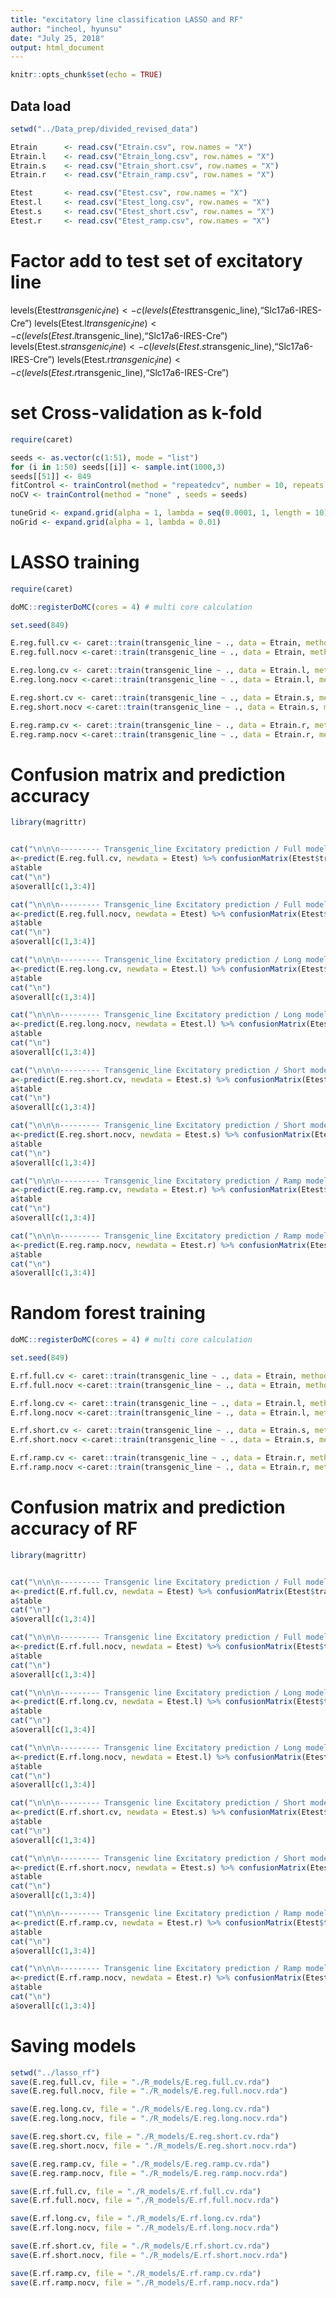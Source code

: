 ```yaml
---
title: "excitatory line classification LASSO and RF"
author: "incheol, hyunsu"
date: "July 25, 2018"
output: html_document
---
```


```r
knitr::opts_chunk$set(echo = TRUE)
```

## Data load

```r
setwd("../Data_prep/divided_revised_data")

Etrain		<- read.csv("Etrain.csv", row.names = "X")
Etrain.l	<- read.csv("Etrain_long.csv", row.names = "X")
Etrain.s	<- read.csv("Etrain_short.csv", row.names = "X")
Etrain.r	<- read.csv("Etrain_ramp.csv", row.names = "X")

Etest		<- read.csv("Etest.csv", row.names = "X")
Etest.l		<- read.csv("Etest_long.csv", row.names = "X")
Etest.s		<- read.csv("Etest_short.csv", row.names = "X")
Etest.r		<- read.csv("Etest_ramp.csv", row.names = "X")
```

# Factor add to test set of excitatory line

levels(Etest$transgenic_line) <- c(levels(Etest$transgenic_line),"Slc17a6-IRES-Cre")
levels(Etest.l$transgenic_line) <- c(levels(Etest.l$transgenic_line),"Slc17a6-IRES-Cre")
levels(Etest.s$transgenic_line) <- c(levels(Etest.s$transgenic_line),"Slc17a6-IRES-Cre")
levels(Etest.r$transgenic_line) <- c(levels(Etest.r$transgenic_line),"Slc17a6-IRES-Cre")


# set Cross-validation as k-fold
```r
require(caret)

seeds <- as.vector(c(1:51), mode = "list")
for (i in 1:50) seeds[[i]] <- sample.int(1000,3)
seeds[[51]] <- 849
fitControl <- trainControl(method = "repeatedcv", number = 10, repeats = 5 , seeds = seeds)
noCV <- trainControl(method = "none" , seeds = seeds)

tuneGrid <- expand.grid(alpha = 1, lambda = seq(0.0001, 1, length = 10))
noGrid <- expand.grid(alpha = 1, lambda = 0.01)
```

# LASSO training 
```r
require(caret)

doMC::registerDoMC(cores = 4) # multi core calculation

set.seed(849)

E.reg.full.cv <- caret::train(transgenic_line ~ ., data = Etrain, method = "glmnet", trControl = fitControl, tuneGrid = tuneGrid)
E.reg.full.nocv <-caret::train(transgenic_line ~ ., data = Etrain, method = "glmnet", trControl = noCV, tuneGrid = noGrid)

E.reg.long.cv <- caret::train(transgenic_line ~ ., data = Etrain.l, method = "glmnet", trControl = fitControl, tuneGrid = tuneGrid)
E.reg.long.nocv <-caret::train(transgenic_line ~ ., data = Etrain.l, method = "glmnet", trControl = noCV, tuneGrid = noGrid)

E.reg.short.cv <- caret::train(transgenic_line ~ ., data = Etrain.s, method = "glmnet", trControl = fitControl, tuneGrid = tuneGrid)
E.reg.short.nocv <-caret::train(transgenic_line ~ ., data = Etrain.s, method = "glmnet", trControl = noCV, tuneGrid = noGrid)

E.reg.ramp.cv <- caret::train(transgenic_line ~ ., data = Etrain.r, method = "glmnet", trControl = fitControl, tuneGrid = tuneGrid)
E.reg.ramp.nocv <-caret::train(transgenic_line ~ ., data = Etrain.r, method = "glmnet", trControl = noCV, tuneGrid = noGrid)

```

# Confusion matrix and prediction accuracy
```r
library(magrittr)


cat("\n\n\n--------- Transgenic_line Excitatory prediction / Full model / LASSO with CV ----------\n")
a<-predict(E.reg.full.cv, newdata = Etest) %>% confusionMatrix(Etest$transgenic_line)
a$table
cat("\n")
a$overall[c(1,3:4)]

cat("\n\n\n--------- Transgenic_line Excitatory prediction / Full model / LASSO without CV ----------\n")
a<-predict(E.reg.full.nocv, newdata = Etest) %>% confusionMatrix(Etest$transgenic_line)
a$table
cat("\n")
a$overall[c(1,3:4)]

cat("\n\n\n--------- Transgenic_line Excitatory prediction / Long model / LASSO with CV ----------\n")
a<-predict(E.reg.long.cv, newdata = Etest.l) %>% confusionMatrix(Etest$transgenic_line)
a$table
cat("\n")
a$overall[c(1,3:4)]

cat("\n\n\n--------- Transgenic_line Excitatory prediction / Long model / LASSO without CV ----------\n")
a<-predict(E.reg.long.nocv, newdata = Etest.l) %>% confusionMatrix(Etest$transgenic_line)
a$table
cat("\n")
a$overall[c(1,3:4)]

cat("\n\n\n--------- Transgenic_line Excitatory prediction / Short model / LASSO with CV ----------\n")
a<-predict(E.reg.short.cv, newdata = Etest.s) %>% confusionMatrix(Etest$transgenic_line)
a$table
cat("\n")
a$overall[c(1,3:4)]

cat("\n\n\n--------- Transgenic_line Excitatory prediction / Short model / LASSO without CV ----------\n")
a<-predict(E.reg.short.nocv, newdata = Etest.s) %>% confusionMatrix(Etest$transgenic_line)
a$table
cat("\n")
a$overall[c(1,3:4)]

cat("\n\n\n--------- Transgenic_line Excitatory prediction / Ramp model / LASSO with CV ----------\n")
a<-predict(E.reg.ramp.cv, newdata = Etest.r) %>% confusionMatrix(Etest$transgenic_line)
a$table
cat("\n")
a$overall[c(1,3:4)]

cat("\n\n\n--------- Transgenic_line Excitatory prediction / Ramp model / LASSO without CV ----------\n")
a<-predict(E.reg.ramp.nocv, newdata = Etest.r) %>% confusionMatrix(Etest$transgenic_line)
a$table
cat("\n")
a$overall[c(1,3:4)]
```

# Random forest training
```r
doMC::registerDoMC(cores = 4) # multi core calculation

set.seed(849)

E.rf.full.cv <- caret::train(transgenic_line ~ ., data = Etrain, method = "rf", trControl = fitControl)
E.rf.full.nocv <-caret::train(transgenic_line ~ ., data = Etrain, method = "rf", trControl = noCV)

E.rf.long.cv <- caret::train(transgenic_line ~ ., data = Etrain.l, method = "rf", trControl = fitControl)
E.rf.long.nocv <-caret::train(transgenic_line ~ ., data = Etrain.l, method = "rf", trControl = noCV)

E.rf.short.cv <- caret::train(transgenic_line ~ ., data = Etrain.s, method = "rf", trControl = fitControl)
E.rf.short.nocv <-caret::train(transgenic_line ~ ., data = Etrain.s, method = "rf", trControl = noCV)

E.rf.ramp.cv <- caret::train(transgenic_line ~ ., data = Etrain.r, method = "rf", trControl = fitControl)
E.rf.ramp.nocv <-caret::train(transgenic_line ~ ., data = Etrain.r, method = "rf", trControl = noCV)
```


# Confusion matrix and prediction accuracy of RF
```r
library(magrittr)


cat("\n\n\n--------- Transgenic line Excitatory prediction / Full model / RANDOM FOREST with CV ----------\n")
a<-predict(E.rf.full.cv, newdata = Etest) %>% confusionMatrix(Etest$transgenic_line)
a$table
cat("\n")
a$overall[c(1,3:4)]

cat("\n\n\n--------- Transgenic line Excitatory prediction / Full model / RANDOM FOREST without CV ----------\n")
a<-predict(E.rf.full.nocv, newdata = Etest) %>% confusionMatrix(Etest$transgenic_line)
a$table
cat("\n")
a$overall[c(1,3:4)]

cat("\n\n\n--------- Transgenic line Excitatory prediction / Long model / RANDOM FOREST with CV ----------\n")
a<-predict(E.rf.long.cv, newdata = Etest.l) %>% confusionMatrix(Etest$transgenic_line)
a$table
cat("\n")
a$overall[c(1,3:4)]

cat("\n\n\n--------- Transgenic line Excitatory prediction / Long model / RANDOM FOREST without CV ----------\n")
a<-predict(E.rf.long.nocv, newdata = Etest.l) %>% confusionMatrix(Etest$transgenic_line)
a$table
cat("\n")
a$overall[c(1,3:4)]

cat("\n\n\n--------- Transgenic line Excitatory prediction / Short model / RANDOM FOREST with CV ----------\n")
a<-predict(E.rf.short.cv, newdata = Etest.s) %>% confusionMatrix(Etest$transgenic_line)
a$table
cat("\n")
a$overall[c(1,3:4)]

cat("\n\n\n--------- Transgenic line Excitatory prediction / Short model / RANDOM FOREST without CV ----------\n")
a<-predict(E.rf.short.nocv, newdata = Etest.s) %>% confusionMatrix(Etest$transgenic_line)
a$table
cat("\n")
a$overall[c(1,3:4)]

cat("\n\n\n--------- Transgenic line Excitatory prediction / Ramp model / RANDOM FOREST with CV ----------\n")
a<-predict(E.rf.ramp.cv, newdata = Etest.r) %>% confusionMatrix(Etest$transgenic_line)
a$table
cat("\n")
a$overall[c(1,3:4)]

cat("\n\n\n--------- Transgenic line Excitatory prediction / Ramp model / RANDOM FOREST without CV ----------\n")
a<-predict(E.rf.ramp.nocv, newdata = Etest.r) %>% confusionMatrix(Etest$transgenic_line)
a$table
cat("\n")
a$overall[c(1,3:4)]
```

# Saving models
```r
setwd("../lasso_rf")
save(E.reg.full.cv, file = "./R_models/E.reg.full.cv.rda")
save(E.reg.full.nocv, file = "./R_models/E.reg.full.nocv.rda")

save(E.reg.long.cv, file = "./R_models/E.reg.long.cv.rda")
save(E.reg.long.nocv, file = "./R_models/E.reg.long.nocv.rda")

save(E.reg.short.cv, file = "./R_models/E.reg.short.cv.rda")
save(E.reg.short.nocv, file = "./R_models/E.reg.short.nocv.rda")

save(E.reg.ramp.cv, file = "./R_models/E.reg.ramp.cv.rda")
save(E.reg.ramp.nocv, file = "./R_models/E.reg.ramp.nocv.rda")

save(E.rf.full.cv, file = "./R_models/E.rf.full.cv.rda")
save(E.rf.full.nocv, file = "./R_models/E.rf.full.nocv.rda")

save(E.rf.long.cv, file = "./R_models/E.rf.long.cv.rda")
save(E.rf.long.nocv, file = "./R_models/E.rf.long.nocv.rda")

save(E.rf.short.cv, file = "./R_models/E.rf.short.cv.rda")
save(E.rf.short.nocv, file = "./R_models/E.rf.short.nocv.rda")

save(E.rf.ramp.cv, file = "./R_models/E.rf.ramp.cv.rda")
save(E.rf.ramp.nocv, file = "./R_models/E.rf.ramp.nocv.rda")

```

